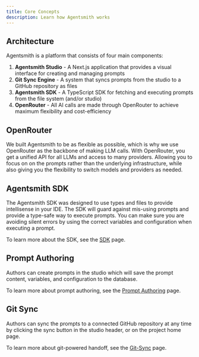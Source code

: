 ```yaml
---
title: Core Concepts
description: Learn how Agentsmith works
---
```


## Architecture

Agentsmith is a platform that consists of four main components:

1. **Agentsmith Studio** - A Next.js application that provides a visual interface for creating and managing prompts
2. **Git Sync Engine** - A system that syncs prompts from the studio to a GitHub repository as files
3. **Agentsmith SDK** - A TypeScript SDK for fetching and executing prompts from the file system (and/or studio)
4. **OpenRouter** - All AI calls are made through OpenRouter to achieve maximum flexibility and cost-efficiency

## OpenRouter

We built Agentsmith to be as flexible as possible, which is why we use OpenRouter as the backbone of making LLM calls.
With OpenRouter, you get a unified API for all LLMs and access to many providers.
Allowing you to focus on on the prompts rather than the underlying infrastructure, while also giving you the flexibility to switch models and providers as needed.

## Agentsmith SDK

The Agentsmith SDK was designed to use types and files to provide intellisense in your IDE. The SDK will guard against mis-using prompts and provide a type-safe way to execute prompts.
You can make sure you are avoiding silent errors by using the correct variables and configuration when executing a prompt.

To learn more about the SDK, see the [SDK](/docs/sdk) page.

## Prompt Authoring

Authors can create prompts in the studio which will save the prompt content, variables, and configuration to the database.

To learn more about prompt authoring, see the [Prompt Authoring](/docs/prompt-authoring) page.

## Git Sync

Authors can sync the prompts to a connected GitHub repository at any time by clicking the sync button in the studio header, or on the project home page.

To learn more about git-powered handoff, see the [Git-Sync](/docs/git-sync) page.
